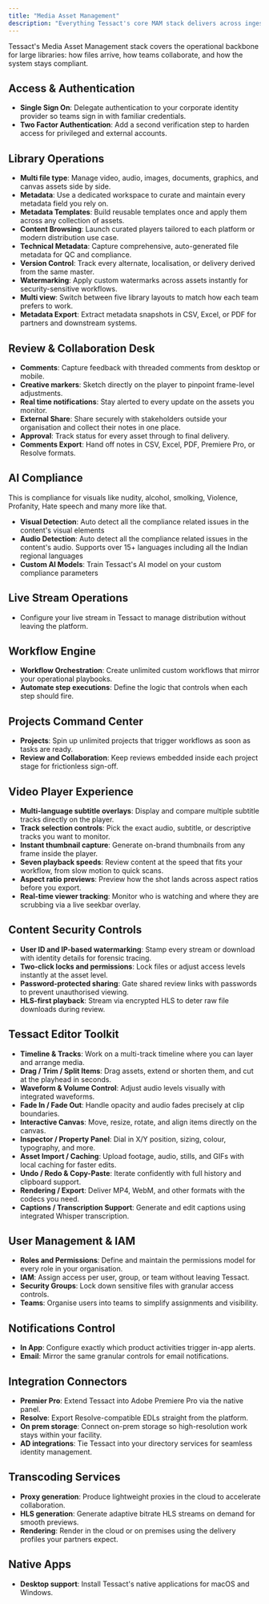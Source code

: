 ```yaml
---
title: "Media Asset Management"
description: "Everything Tessact's core MAM stack delivers across ingest, collaboration, and governance."
---
```


Tessact's Media Asset Management stack covers the operational backbone for large libraries: how files arrive, how teams collaborate, and how the system stays compliant.

## Access & Authentication

- **Single Sign On**: Delegate authentication to your corporate identity provider so teams sign in with familiar credentials.
- **Two Factor Authentication**: Add a second verification step to harden access for privileged and external accounts.

## Library Operations

- **Multi file type**: Manage video, audio, images, documents, graphics, and canvas assets side by side.
- **Metadata**: Use a dedicated workspace to curate and maintain every metadata field you rely on.
- **Metadata Templates**: Build reusable templates once and apply them across any collection of assets.
- **Content Browsing**: Launch curated players tailored to each platform or modern distribution use case.
- **Technical Metadata**: Capture comprehensive, auto-generated file metadata for QC and compliance.
- **Version Control**: Track every alternate, localisation, or delivery derived from the same master.
- **Watermarking**: Apply custom watermarks across assets instantly for security-sensitive workflows.
- **Multi view**: Switch between five library layouts to match how each team prefers to work.
- **Metadata Export**: Extract metadata snapshots in CSV, Excel, or PDF for partners and downstream systems.

## Review & Collaboration Desk

- **Comments**: Capture feedback with threaded comments from desktop or mobile.
- **Creative markers**: Sketch directly on the player to pinpoint frame-level adjustments.
- **Real time notifications**: Stay alerted to every update on the assets you monitor.
- **External Share**: Share securely with stakeholders outside your organisation and collect their notes in one place.
- **Approval**: Track status for every asset through to final delivery.
- **Comments Export**: Hand off notes in CSV, Excel, PDF, Premiere Pro, or Resolve formats.

## AI Compliance

This is compliance for visuals like nudity, alcohol, smolking, Violence, Profanity, Hate speech and many more like that.

- **Visual Detection**: Auto detect all the compliance related issues in the content's visual elements
- **Audio Detection**: Auto detect all the compliance related issues in the content's audio. Supports over 15+ languages including all the Indian regional languages
- **Custom AI Models**: Train Tessact's AI model on your custom compliance parameters

## Live Stream Operations

- Configure your live stream in Tessact to manage distribution without leaving the platform.

## Workflow Engine

- **Workflow Orchestration**: Create unlimited custom workflows that mirror your operational playbooks.
- **Automate step executions**: Define the logic that controls when each step should fire.

## Projects Command Center

- **Projects**: Spin up unlimited projects that trigger workflows as soon as tasks are ready.
- **Review and Collaboration**: Keep reviews embedded inside each project stage for frictionless sign-off.

## Video Player Experience

- **Multi-language subtitle overlays**: Display and compare multiple subtitle tracks directly on the player.
- **Track selection controls**: Pick the exact audio, subtitle, or descriptive tracks you want to monitor.
- **Instant thumbnail capture**: Generate on-brand thumbnails from any frame inside the player.
- **Seven playback speeds**: Review content at the speed that fits your workflow, from slow motion to quick scans.
- **Aspect ratio previews**: Preview how the shot lands across aspect ratios before you export.
- **Real-time viewer tracking**: Monitor who is watching and where they are scrubbing via a live seekbar overlay.

## Content Security Controls

- **User ID and IP-based watermarking**: Stamp every stream or download with identity details for forensic tracing.
- **Two-click locks and permissions**: Lock files or adjust access levels instantly at the asset level.
- **Password-protected sharing**: Gate shared review links with passwords to prevent unauthorised viewing.
- **HLS-first playback**: Stream via encrypted HLS to deter raw file downloads during review.

## Tessact Editor Toolkit

- **Timeline & Tracks**: Work on a multi-track timeline where you can layer and arrange media.
- **Drag / Trim / Split Items**: Drag assets, extend or shorten them, and cut at the playhead in seconds.
- **Waveform & Volume Control**: Adjust audio levels visually with integrated waveforms.
- **Fade In / Fade Out**: Handle opacity and audio fades precisely at clip boundaries.
- **Interactive Canvas**: Move, resize, rotate, and align items directly on the canvas.
- **Inspector / Property Panel**: Dial in X/Y position, sizing, colour, typography, and more.
- **Asset Import / Caching**: Upload footage, audio, stills, and GIFs with local caching for faster edits.
- **Undo / Redo & Copy-Paste**: Iterate confidently with full history and clipboard support.
- **Rendering / Export**: Deliver MP4, WebM, and other formats with the codecs you need.
- **Captions / Transcription Support**: Generate and edit captions using integrated Whisper transcription.

## User Management & IAM

- **Roles and Permissions**: Define and maintain the permissions model for every role in your organisation.
- **IAM**: Assign access per user, group, or team without leaving Tessact.
- **Security Groups**: Lock down sensitive files with granular access controls.
- **Teams**: Organise users into teams to simplify assignments and visibility.

## Notifications Control

- **In App**: Configure exactly which product activities trigger in-app alerts.
- **Email**: Mirror the same granular controls for email notifications.

## Integration Connectors

- **Premier Pro**: Extend Tessact into Adobe Premiere Pro via the native panel.
- **Resolve**: Export Resolve-compatible EDLs straight from the platform.
- **On prem storage**: Connect on-prem storage so high-resolution work stays within your facility.
- **AD integrations**: Tie Tessact into your directory services for seamless identity management.

## Transcoding Services

- **Proxy generation**: Produce lightweight proxies in the cloud to accelerate collaboration.
- **HLS generation**: Generate adaptive bitrate HLS streams on demand for smooth previews.
- **Rendering**: Render in the cloud or on premises using the delivery profiles your partners expect.

## Native Apps

- **Desktop support**: Install Tessact's native applications for macOS and Windows.
